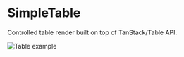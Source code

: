 # SimpleTable

Controlled table render built on top of TanStack/Table API.

![Table example](public/assets/overview-table.webp)